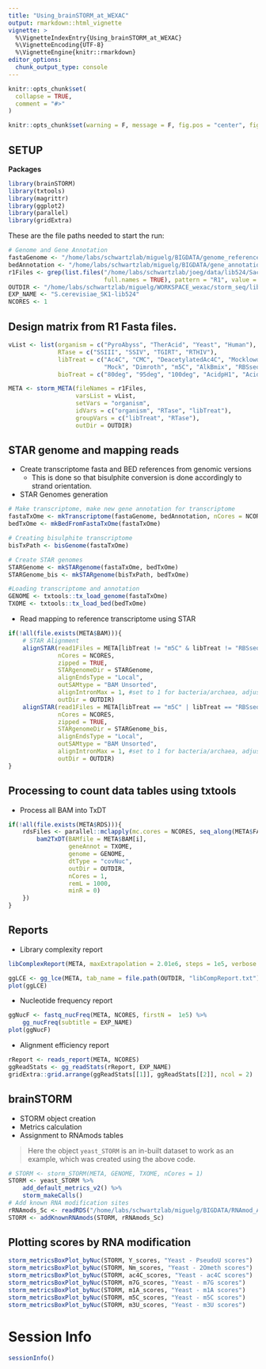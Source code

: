 ```yaml
---
title: "Using_brainSTORM_at_WEXAC"
output: rmarkdown::html_vignette
vignette: >
  %\VignetteIndexEntry{Using_brainSTORM_at_WEXAC}
  %\VignetteEncoding{UTF-8}
  %\VignetteEngine{knitr::rmarkdown}
editor_options: 
  chunk_output_type: console
---
```


```r
knitr::opts_chunk$set(
  collapse = TRUE,
  comment = "#>"
)
```


```r
knitr::opts_chunk$set(warning = F, message = F, fig.pos = "center", fig.width = 10, fig.height = 8)
```

## SETUP

**Packages**

```r
library(brainSTORM)
library(txtools)
library(magrittr)
library(ggplot2)
library(parallel)
library(gridExtra)
```

These are the file paths needed to start the run:

```r
# Genome and Gene Annotation
fastaGenome <- "/home/labs/schwartzlab/miguelg/BIGDATA/genome_references/ribosomal/Sc_ribosomal_seqs.fa"
bedAnnotation <- "/home/labs/schwartzlab/miguelg/BIGDATA/gene_annotations/ribosomal/Sc_ribosomal_seqs.bed"
r1Files <- grep(list.files("/home/labs/schwartzlab/joeg/data/lib524/Saccharomyces_cerevisiae_SK1",
                           full.names = TRUE), pattern = "R1", value = TRUE)
OUTDIR <- "/home/labs/schwartzlab/miguelg/WORKSPACE_wexac/storm_seq/lib524/s_cerevisiae"
EXP_NAME <- "S.cerevisiae_SK1-lib524"
NCORES <- 1
```

## Design matrix from R1 Fasta files.

```r
vList <- list(organism = c("PyroAbyss", "TherAcid", "Yeast", "Human"), 
              RTase = c("SSIII", "SSIV", "TGIRT", "RTHIV"),
              libTreat = c("Ac4C", "CMC", "DeacetylatedAc4C", "MocklowdNTPs",
                           "Mock", "Dimroth", "m5C", "AlkBmix", "RBSseqHeatMg", "NaBH4HydBiotin"),
              bioTreat = c("80deg", "95deg", "100deg", "AcidpH1", "AcidpH2", "AcidpH3"))

META <- storm_META(fileNames = r1Files,
                   varsList = vList,
                   setVars = "organism",
                   idVars = c("organism", "RTase", "libTreat"),
                   groupVars = c("libTreat", "RTase"), 
                   outDir = OUTDIR)
```

## STAR genome and mapping reads

* Create transcriptome fasta and BED references from genomic versions
    + This is done so that bisulphite conversion is done accordingly to strand orientation.
* STAR Genomes generation

```r
# Make transcriptome, make new gene annotation for transcriptome
fastaTxOme <- mkTranscriptome(fastaGenome, bedAnnotation, nCores = NCORES)
bedTxOme <- mkBedFromFastaTxOme(fastaTxOme)

# Creating bisulphite transcriptome
bisTxPath <- bisGenome(fastaTxOme)

# Create STAR genomes
STARGenome <- mkSTARgenome(fastaTxOme, bedTxOme)
STARGenome_bis <- mkSTARgenome(bisTxPath, bedTxOme)

#Loading transcriptome and annotation
GENOME <- txtools::tx_load_genome(fastaTxOme)
TXOME <- txtools::tx_load_bed(bedTxOme)
```


* Read mapping to reference transcriptome using STAR

```r
if(!all(file.exists(META$BAM))){
    # STAR Alignment
    alignSTAR(read1Files = META[libTreat != "m5C" & libTreat != "RBSseqHeatMg", FASTQ], 
              nCores = NCORES, 
              zipped = TRUE,
              STARgenomeDir = STARGenome, 
              alignEndsType = "Local", 
              outSAMtype = "BAM Unsorted",
              alignIntronMax = 1, #set to 1 for bacteria/archaea, adjust accordingly for eukaryotes!
              outDir = OUTDIR)
    alignSTAR(read1Files = META[libTreat == "m5C" | libTreat == "RBSseqHeatMg", FASTQ], 
              nCores = NCORES, 
              zipped = TRUE,
              STARgenomeDir = STARGenome_bis, 
              alignEndsType = "Local", 
              outSAMtype = "BAM Unsorted",
              alignIntronMax = 1, #set to 1 for bacteria/archaea, adjust accordingly for eukaryotes!
              outDir = OUTDIR)
}
```

## Processing to count data tables using txtools

* Process all BAM into TxDT

```r
if(!all(file.exists(META$RDS))){
    rdsFiles <- parallel::mclapply(mc.cores = NCORES, seq_along(META$FASTQ), function(i){
        bam2TxDT(BAMfile = META$BAM[i], 
                 geneAnnot = TXOME, 
                 genome = GENOME, 
                 dtType = "covNuc", 
                 outDir = OUTDIR, 
                 nCores = 1, 
                 remL = 1000, 
                 minR = 0)
    })
}
```

## Reports

* Library complexity report

```r
libComplexReport(META, maxExtrapolation = 2.01e6, steps = 1e5, verbose = T)
```
```r
ggLCE <- gg_lce(META, tab_name = file.path(OUTDIR, "libCompReport.txt"), speciesName = EXP_NAME)
plot(ggLCE)
```

* Nucleotide frequency report

```r
ggNucF <- fastq_nucFreq(META, NCORES, firstN =  1e5) %>% 
    gg_nucFreq(subtitle = EXP_NAME)
plot(ggNucF)
```

* Alignment efficiency report

```r
rReport <- reads_report(META, NCORES)
ggReadStats <- gg_readStats(rReport, EXP_NAME)
gridExtra::grid.arrange(ggReadStats[[1]], ggReadStats[[2]], ncol = 2)
```

## brainSTORM

* STORM object creation
* Metrics calculation 
* Assignment to RNAmods tables

> Here the object `yeast_STORM` is an in-built dataset to work as an example,
which was created using the above code.

```r
# STORM <- storm_STORM(META, GENOME, TXOME, nCores = 1) 
STORM <- yeast_STORM %>% 
    add_default_metrics_v2() %>% 
    storm_makeCalls()
# Add known RNA modification sites
rRNAmods_Sc <- readRDS("/home/labs/schwartzlab/miguelg/BIGDATA/RNAmod_Annot/Taoka/rib_mods_Sc.rds")
STORM <- addKnownRNAmods(STORM, rRNAmods_Sc)
```

## Plotting scores by RNA modification

```r
storm_metricsBoxPlot_byNuc(STORM, Y_scores, "Yeast - PseudoU scores")
storm_metricsBoxPlot_byNuc(STORM, Nm_scores, "Yeast - 2Ometh scores")
storm_metricsBoxPlot_byNuc(STORM, ac4C_scores, "Yeast - ac4C scores")
storm_metricsBoxPlot_byNuc(STORM, m7G_scores, "Yeast - m7G scores")
storm_metricsBoxPlot_byNuc(STORM, m1A_scores, "Yeast - m1A scores")
storm_metricsBoxPlot_byNuc(STORM, m5C_scores, "Yeast - m5C scores")
storm_metricsBoxPlot_byNuc(STORM, m3U_scores, "Yeast - m3U scores")
```

# Session Info

```r
sessionInfo()
```
